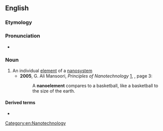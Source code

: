 ==English==

===Etymology===
{{prefix|nano|element|lang=en}}

===Pronunciation===
* {{IPA|/nænoʊˈɛləmɪnt/|lang=en}}

===Noun===
{{en-noun}}

# An individual [[element]] of a [[nanosystem]]
#* '''2005''', G. Ali Mansoori, ''Principles of Nanotechnology'' [http://books.google.com/books?id=ALpdrIPKFnkC], {{ISBN|9812561544}}, page 3:
#*: A '''nanoelement''' compares to a basketball, like a basketball to the size of the earth.

====Derived terms====
* {{l|en|nanoelemental}}

[[Category:en:Nanotechnology]]
